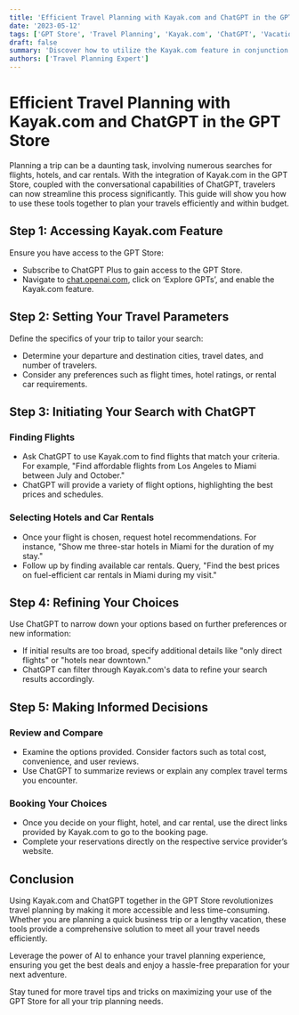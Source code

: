 ```yaml
---
title: 'Efficient Travel Planning with Kayak.com and ChatGPT in the GPT Store'
date: '2023-05-12'
tags: ['GPT Store', 'Travel Planning', 'Kayak.com', 'ChatGPT', 'Vacation Planning']
draft: false
summary: 'Discover how to utilize the Kayak.com feature in conjunction with ChatGPT to streamline your travel planning process. This guide provides practical tips on how to effectively use these tools to secure the best travel arrangements within your budget.'
authors: ['Travel Planning Expert']
---
```


# Efficient Travel Planning with Kayak.com and ChatGPT in the GPT Store

Planning a trip can be a daunting task, involving numerous searches for flights, hotels, and car rentals. With the integration of Kayak.com in the GPT Store, coupled with the conversational capabilities of ChatGPT, travelers can now streamline this process significantly. This guide will show you how to use these tools together to plan your travels efficiently and within budget.

## Step 1: Accessing Kayak.com Feature

Ensure you have access to the GPT Store:
- Subscribe to ChatGPT Plus to gain access to the GPT Store.
- Navigate to [chat.openai.com](https://chat.openai.com), click on ‘Explore GPTs’, and enable the Kayak.com feature.

## Step 2: Setting Your Travel Parameters

Define the specifics of your trip to tailor your search:
- Determine your departure and destination cities, travel dates, and number of travelers.
- Consider any preferences such as flight times, hotel ratings, or rental car requirements.

## Step 3: Initiating Your Search with ChatGPT

### Finding Flights
- Ask ChatGPT to use Kayak.com to find flights that match your criteria. For example, "Find affordable flights from Los Angeles to Miami between July and October."
- ChatGPT will provide a variety of flight options, highlighting the best prices and schedules.

### Selecting Hotels and Car Rentals
- Once your flight is chosen, request hotel recommendations. For instance, "Show me three-star hotels in Miami for the duration of my stay."
- Follow up by finding available car rentals. Query, "Find the best prices on fuel-efficient car rentals in Miami during my visit."

## Step 4: Refining Your Choices

Use ChatGPT to narrow down your options based on further preferences or new information:
- If initial results are too broad, specify additional details like "only direct flights" or "hotels near downtown."
- ChatGPT can filter through Kayak.com's data to refine your search results accordingly.

## Step 5: Making Informed Decisions

### Review and Compare
- Examine the options provided. Consider factors such as total cost, convenience, and user reviews.
- Use ChatGPT to summarize reviews or explain any complex travel terms you encounter.

### Booking Your Choices
- Once you decide on your flight, hotel, and car rental, use the direct links provided by Kayak.com to go to the booking page.
- Complete your reservations directly on the respective service provider’s website.

## Conclusion

Using Kayak.com and ChatGPT together in the GPT Store revolutionizes travel planning by making it more accessible and less time-consuming. Whether you are planning a quick business trip or a lengthy vacation, these tools provide a comprehensive solution to meet all your travel needs efficiently.

Leverage the power of AI to enhance your travel planning experience, ensuring you get the best deals and enjoy a hassle-free preparation for your next adventure.

Stay tuned for more travel tips and tricks on maximizing your use of the GPT Store for all your trip planning needs.
